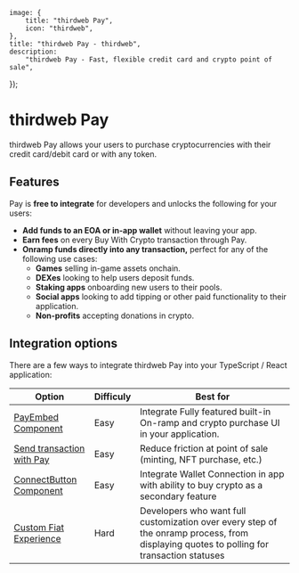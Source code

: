
	image: {
		title: "thirdweb Pay",
		icon: "thirdweb",
	},
	title: "thirdweb Pay - thirdweb",
	description:
		"thirdweb Pay - Fast, flexible credit card and crypto point of sale",
});

# thirdweb Pay

thirdweb Pay allows your users to purchase cryptocurrencies with their credit card/debit card or with any token.

<DocImage src={PayOverviewImage} />

## Features

Pay is **free to integrate** for developers and unlocks the following for your users:

- **Add funds to an EOA or in-app wallet** without leaving your app.
- **Earn fees** on every Buy With Crypto transaction through Pay.
- **Onramp funds directly into any transaction,** perfect for any of the following use cases:
  - **Games** selling in-game assets onchain.
  - **DEXes** looking to help users deposit funds.
  - **Staking apps** onboarding new users to their pools.
  - **Social apps** looking to add tipping or other paid functionality to their application.
  - **Non-profits** accepting donations in crypto.

## Integration options

There are a few ways to integrate thirdweb Pay into your TypeScript / React application:

| Option                                                                         | Difficuly | Best for                                                                                                                                 |
| ------------------------------------------------------------------------------ | --------- | ---------------------------------------------------------------------------------------------------------------------------------------- |
| [PayEmbed Component](/connect/pay/get-started/PayEmbed)                        | Easy      | Integrate Fully featured built-in On-ramp and crypto purchase UI in your application.                                                    |
| [Send transaction with Pay](/connect/pay/get-started/send-transaction)         | Easy      | Reduce friction at point of sale (minting, NFT purchase, etc.)                                                                           |
| [ConnectButton Component](/connect/pay/get-started/ConnectButton)              | Easy      | Integrate Wallet Connection in app with ability to buy crypto as a secondary feature                                                     |
| [Custom Fiat Experience](/connect/pay/buy-with-fiat/build-a-custom-experience) | Hard      | Developers who want full customization over every step of the onramp process, from displaying quotes to polling for transaction statuses |
